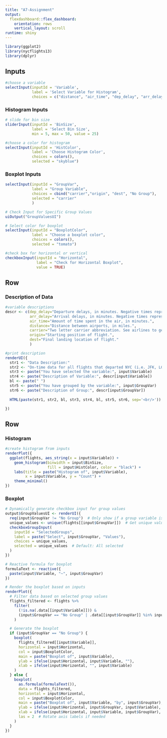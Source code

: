 ```yaml
---
title: "A7-Assignment"
output: 
  flexdashboard::flex_dashboard:
    orientation: rows
    vertical_layout: scroll
runtime: shiny
---
```


```r
library(ggplot2)
library(nycflights13)
library(dplyr)
```

Inputs {.sidebar}
------------------------------------

```r

#choose a variable
selectInput(inputId = 'Variable', 
            label = 'Select Variable for Histogram', 
            choices = c("distance", "air_time", "dep_delay", "arr_delay"))

```

### Histogram Inputs
```r

# slide for bin size
sliderInput(inputId = 'BinSize', 
            label = 'Select Bin Size', 
            min = 5, max = 50, value = 25)

#choose a color for histogram
selectInput(inputId = 'HistColor', 
            label = 'Choose Histogram Color', 
            choices = colors(), 
            selected = "skyblue")
```

### Boxplot Inputs

```r
selectInput(inputId = "GroupVar", 
            label = "Group Variable", 
            choices = cbind("carrier","origin", "dest", "No Group"),
            selected = "carrier"
            )

# Check Input for Specific Group Values
uiOutput("GroupValuesUI")

# Select color for boxplot
selectInput(inputId = "BoxplotColor", 
            label = "Choose a boxplot color", 
            choices = colors(),
            selected = "tomato")

#check box for horizontal or vertical
checkboxInput(inputId = "Horizontal", 
              label = "Check for Horizontal Boxplot", 
              value = TRUE)

```


Row {data-height=215}
-------------------------------

### Description of Data

```r
#variable descriptions
descr <- c(dep_delay="Departure delays, in minutes. Negative times represent early departures.", 
           arr_delay="Arrival delays, in minutes. Negative times represent early arrivals.",
           air_time="Amount of time spent in the air, in minutes.",
           distance="Distance between airports, in miles.",
           carrier="Two letter carrier abbreviation. See airlines to get name.",
           origin="Starting position of flight.",
           dest="Final landing location of flight."
           )
```

```r
#print description
renderUI({
  str1 <- "Data Description:" 
  str2 <- "On-time data for all flights that departed NYC (i.e. JFK, LGA or EWR) in 2013."
  str3 <- paste("You have selected the variable:", input$Variable)
  str4 <- paste("Description of Variable:", descr[input$Variable])
  bl <- paste(" ")
  str5 <- paste("You have grouped by the variable:", input$GroupVar)
  str6 <- paste("Description of Group:", descr[input$GroupVar])
  
  HTML(paste(str1, str2, bl, str3, str4, bl, str5, str6, sep='<br/>'))

})

```

Row {.tabset .tabset-fade}
---------------------------------

### Histogram 

```r
#create histogram from inputs
renderPlot({
  ggplot(flights, aes_string(x = input$Variable)) +
    geom_histogram(binwidth = input$BinSize, 
                   fill = input$HistColor, color = "black") +
    labs(title = paste("Histogram of", input$Variable), 
         x = input$Variable, y = "Count") +
    theme_minimal()
})

```


### Boxplot

```r

# Dynamically generate checkbox input for group values
output$GroupValuesUI <- renderUI({
  req(input$GroupVar != "No Group")  # Only show if a group variable is selected
  unique_values <- unique(flights[[input$GroupVar]])  # Get unique values
  checkboxGroupInput(
    inputId = "SelectedGroups",
    label = paste("Select", input$GroupVar, "Values"),
    choices = unique_values,
    selected = unique_values  # Default: All selected
  )
})

# Reactive formula for boxplot
formulaText <- reactive({
  paste(input$Variable, "~", input$GroupVar)
})

# Render the boxplot based on inputs
renderPlot({
  # Filter data based on selected group values
  flights_filtered <- flights %>%
    filter(
      (!is.na(.data[[input$Variable]])) & 
      (input$GroupVar == "No Group" | .data[[input$GroupVar]] %in% input$SelectedGroups)
    )

  # Generate the boxplot
  if (input$GroupVar == "No Group") {
    boxplot(
      flights_filtered[[input$Variable]],
      horizontal = input$Horizontal,
      col = input$BoxplotColor,
      main = paste("Boxplot of", input$Variable),
      ylab = ifelse(input$Horizontal, input$Variable, ""),
      xlab = ifelse(input$Horizontal, "", input$Variable)
    )
  } else {
    boxplot(
      as.formula(formulaText()), 
      data = flights_filtered, 
      horizontal = input$Horizontal,
      col = input$BoxplotColor,
      main = paste("Boxplot of", input$Variable, "by", input$GroupVar),
      ylab = ifelse(input$Horizontal, input$GroupVar, input$Variable),
      xlab = ifelse(input$Horizontal, input$Variable, input$GroupVar),
      las = 2  # Rotate axis labels if needed
    )
  }
})

```